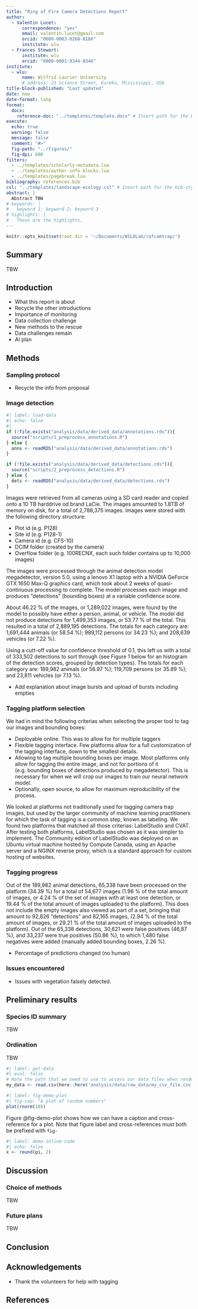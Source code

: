```yaml
---
title: "Ring of Fire Camera Detections Report"
author:
  - Valentin Lucet:
      correspondence: "yes"
      email: valentin.lucet@gmail.com
      orcid: "0000-0003-0268-818X"
      institute: wlu
  - Frances Stewart:
      institute: wlu
      orcid: "0000-0001-9344-8346"
institute:
  - wlu:
      name: Wilfrid Laurier University
      # address: 23 Science Street, Eureka, Mississippi, USA
title-block-published: "Last updated"  
date: now
date-format: long
format: 
  docx:
    reference-doc: "../templates/template.docx" # Insert path for the DOCX file
execute:
  echo: true
  warning: false
  message: false
  comment: "#>"
  fig-path: "../figures/"
  fig-dpi: 600
filters:
  - ../templates/scholarly-metadata.lua
  - ../templates/author-info-blocks.lua
  - ../templates/pagebreak.lua
bibliography: references.bib
csl: "../templates/landscape-ecology.csl" # Insert path for the bib-style
abstract: |
  Abstract TBW
# keywords: |
#   keyword 1; keyword 2; keyword 3
# highlights: |
#   These are the highlights. 
---
```


```r
knitr::opts_knit$set(root.dir = '~/Documents/WILDLab/rofcamtrap/')
```

<!-- This is the format for text comments that will be ignored during renderings. Do not put R code in these comments because it will not be ignored.

With the following code you can access and display values from the yml header above.
Keywords: `r rmarkdown::metadata$keywords`
Highlights: `r rmarkdown::metadata$highlights`

Here is a citation [@Marwick2017] -->

<!-- The actual document text starts here: -->

## Summary

TBW

## Introduction

- What this report is about
- Recycle the other introductions
- Importance of monitoring
- Data collection challenge
- New methods to the rescue
- Data challenges remain
- AI plan

## Methods

### Sampling protocol

- Recycle the info from proposal

### Image detection

```r
#| label: load-data
#| echo: false
#| 
if (!file.exists("analysis/data/derived_data/annotations.rds")){
  source("scripts/1_preprocess_annotations.R")
} else {
  anns <- readRDS("analysis/data/derived_data/annotations.rds")
}

if (!file.exists("analysis/data/derived_data/detections.rds")){
  source("scripts/2_preprocess_detections.R")
} else {
  dets <- readRDS("analysis/data/derived_data/detections.rds")
}
```

Images were retrieved from all cameras using a SD card reader and copied onto a 10 TB harddrive od brand LaCie. The images amounted to 1.8TB of memory on disk, for a total of 2,788,375 images. Images were stored with the following directory structure:

- Plot id (e.g. P128)
- Site id (e.g. P128-1)
- Camera id (e.g. CFS-10)
- DCIM folder (created by the camera)
- Overflow folder (e.g. 100RECNX, each such folder contains up to 10,000 images)

The images were processed through the animal detection model megadetector, version 5.0, using a lenovo X1 laptop with a NVIDIA GeForce GTX 1650 Max-Q graphics card, which took about 2 weeks of quasi-continuous processing to complete. The model processes each image and produces “detections” (bounding boxes) at a  variable confidence score.
  
About 46.22 % of the images, or 1,289,022 images, were found by the model to possibly have either a person, animal, or vehicle. The model did not produce detections for 1,499,353 images, or 53.77 % of the total.
This resulted in a total of 2,889,195 detections. The totals for each category are: 1,691,444 animals (or 58.54 %); 989,112 persons (or 34.23 %); and 208,639 vehicles (or 7.22 %).

Using a cutt-off value for confidence threshold of 0.1, this left us with a total of 333,502 detections to sort through (see Figure 1 below for an histogram of the detection scores, grouped by detection types). The totals for each category are: 189,982 animals (or 56.97 %); 119,709 persons (or 35.89 %); and 23,811 vehicles (or 7.13 %). 

- Add explanation about image bursts and upload of bursts including empties

### Tagging platform selection

We had in mind the following criterias when selecting the proper tool to tag our images and bounding boxes:

- Deployable online. This was to allow for for multiple taggers
- Flexible tagging interface. Few platforms allow for a full customization of the tagging interface, down to the smallest details.
- Allowing to tag multiple bounding boxes per image. Most platforms only allow for tagging the entire image, and not for portions of it (e.g. bounding boxes of detections produced by megadetector). This is necessary for when we will crop our images to train our neural network model. 
- Optionally, open source, to allow for maximum reproducibility of the process. 

We looked at platforms not traditionally used for tagging camera trap images, but used by the larger community of machine learning practitioners for which the task of tagging is a common step, known as labeling. We found two platforms that matched all those criterias: LabelStudio and CVAT. After testing both platforms, LabelStudio was chosen as it was simpler to implement. The Community edition of LabelStudio was deployed on an Ubuntu virtual machine hosted by Compute Canada, using an Apache server and a NGINX reverse proxy, which is a standard approach for custom hosting of websites.

### Tagging progress

Out of the 189,982 animal detections, 65,338 have been processed on the platform (34.39 %) for a total of 54,677 images (1.96 % of the total amount of images, or 4.24 % of the set of images with at least one detection, or 19.44 % of the total amount of images uploaded to the platform). This does not include the empty images also viewed as part of a set, bringing that amount to 92,826 “detections” and 82,165 images, (2.94 % of the total amount of images, or 29.21 % of the total amount of images uploaded to the platform).
Out of the 65,338 detections, 30,621 were false positives (46,87 %), and 33,237 were true positives (50.86 %), to which 1,480 false negatives were added (manually added bounding boxes, 2.26 %).

- Percentage of predictions changed (no human)

### Issues encountered

- Issues with vegetation falsely detected.

## Preliminary results

### Species ID summary

TBW

### Ordination

TBW

<!-- Here's some example analysis code: -->

```r
#| label: get-data
#| eval: false
# Note the path that we need to use to access our data files when rendering this document
my_data <- read.csv(here::here('analysis/data/raw_data/my_csv_file.csv'))
```

```r
#| label: fig-demo-plot
#| fig-cap: "A plot of random numbers"
plot(rnorm(10))
```

Figure @fig-demo-plot shows how we can have a caption and cross-reference for a plot. Note that figure label and cross-references must both be prefixed with `fig-`

```r
#| label: demo-inline-code
#| echo: false
x <- round(pi, 2)
```

## Discussion

### Choice of methods

TBW

### Future plans

TBW

## Conclusion

## Acknowledgements

- Thank the volunteers for help with tagging

<!-- The following line inserts a page break  -->

\newpage

## References

<!-- The following line ensures the references appear here for the MS Word or HTML output files, rather than right at the end of the document (this will not work for PDF files):  -->

::: {#refs}
:::

\newpage

<!-- ### Colophon

This report was generated on `r Sys.time()` using the following computational environment and dependencies:

```r
#| label: colophon
#| cache: false

# which R packages and versions?
if ("devtools" %in% installed.packages()) devtools::session_info()
```

The current Git commit details are:

```r
# what commit is this file at? 
if ("git2r" %in% installed.packages() & git2r::in_repository(path = ".")) git2r::repository(here::here())  
```
 -->
